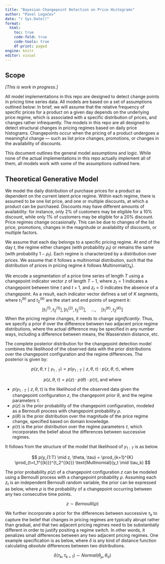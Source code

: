 ```yaml
---
title: "Bayesian Changepoint Detection on Price Histograms"
author: "Pavel Logačev"
date: "r Sys.Date()"
format:
  html:
    toc: true
    code-fold: true
    code-tools: true
    df-print: paged
engine: knitr
editor: visual
---
```

  
## Scope
  *[This is work in progress.]*

  All model implementations in this repo are designed to detect change points in pricing time series data. 
  All models are based on a set of assumptions outlined below:
  In brief, we will assume that the relative frequency of specific prices for a product on a given day depends on the underlying price regime, 
  which is associated with a specific distribution of prices, and changes rather infrequently. 
  The models in this repo are all designed to detect structural changes in pricing regimes based on daily price histograms. Changepoints 
  occur when the pricing of a product undergoes a meaningful change — such as list price changes, promotions, or changes in the 
  availability of discounts.

  This document outlines the general model assumptions and logic. While none of the actual implementations in this repo actually implement all of them, all models work with some of the assumptions outlined here.

## Theoretical Generative Model

We model the daily distribution of purchase prices for a product as dependent on the current latent price regime. Within each regime, 
there is assumed to be one list price, and one or multiple discounts, at which a product can be purchased. Discounts may have different 
amounts of availability: for instance, only 2% of customers may be eligible for a 10% discount, while only 1% of customers may be 
eligible for a 20% discount. Price regimes change occasionally. This can be due to changes of the list price, promotions, changes in the 
magnitude or availability of discounts, or multiple factors.

We assume that each day belongs to a specific pricing regime. At end of the day $t$, the regime either changes (with probability $\rho_t$) or 
remains the same (with probability $1 - \rho_t$). Each regime is characterized by a distribution over prices. We assume that it follows 
a multinomial distribution, such that the distribution of prices in pricing regime $k$ follows $\text{Multinomial}(\tau_k)$.


We encode a segmentation of a price time series of length $T$ using a changepoint indicator vector $z$ of length $T-1$, where $z_t=1$ indicates a changepoint between time $t$ and $t+1$, and $z_t=0$ indicates the absence of a changepoint. As a result, each indicator vector defines a set of $K$ segments, where $t_1^{(k)}$ and $t_2^{(k)}$ are the start and end points of segment $k$:
  $$
  [t_1^{(1)},\, t_2^{(1)}], [t_1^{(2)},\, t_2^{(2)}],\quad \dots,\quad [t_1^{(K)},\, t_2^{(K)}]
$$
When the pricing regime changes, it needs to change *significantly*. Thus, we specify a prior $\theta$ over the difference between two adjacent price regime distributions, where the actual difference may be specified in any number ways, including a difference between means, the Wasserstein distance, etc.
  
  
The complete posterior distribution for the changepoint detection model combines the likelihood of the observed data with the prior distributions over the changepoint configuration and the regime differences. The posterior is given by:
  
$$
p(z, \theta, \tau \mid y_{1:T}) 
\propto 
p(y_{1:T} \mid z, \theta, \tau)
\cdot 
p(z, \theta, \tau)\text{, where }
$$

$$
p(z, \theta, \tau) =
p(z)
\cdot 
p(\theta)
\cdot 
p(\tau)\text{, and where }
$$

  
  - $p(y_{1:T} \mid z, \theta, \tau)$ is the likelihood of the observed data given the changepoint configuration $z$, the changepoint prior $\theta$, and the regime parameters $\tau$.
- $p(z)$ is the prior probability of the changepoint configuration, modeled as a Bernoulli process with changepoint probability $\rho$.
- $p(\theta)$ is the prior distribution over the magnitude of the price regime change, specified based on domain knowledge.
- $p(\tau)$ is the prior distribution over the regime parameters $\tau$, which incorporates the belief about the differences between successive regimes.


It follows from the structure of the model that likelihood of $y_{1:T}$ is as below.

$$
  p(y_{1:T} \mid z, \theta, \tau) = \prod_{k=1}^{K} \prod_{t=t_1^{(k)}}^{t_2^{(k)}} \text{Multinomial}(y_t \mid \tau_k)
$$
  
  The prior probability $p(z)$ of a changepoint configuration $z$ can be modeled using a Bernoulli process with a changepoint probability $\rho$. Assuming each $z_t$ is an independent Bernoulli random variable, the prior can be expressed as below, 
where $\rho$ is the probability of a changepoint occurring between any two consecutive time points.

<!-- p(z) = \prod_{t=1}^{T-1} \rho^{z_t} (1-\rho)^{1-z_t} -->
  $$
  z \sim Bernoulli(\rho)
$$
  
  
We further incorporate a prior for the differences between successive $\tau_k$ to capture the belief that changes in pricing regimes are typically abrupt rather than gradual, and that two adjacent pricing regimes need to be substantially different in order to justify positing a regime switch. In other words, it penalizes small differences between any two adjacent pricing regimes. One example specification is as below, where $\delta$ is any kind of distance function calculating *absolute* differences between two distributions. 

$$
  \delta(\tau_k, \tau_{k+1}) \sim Normal( \theta_{\mu}, \theta_{\sigma} ) 
$$
  
  
  